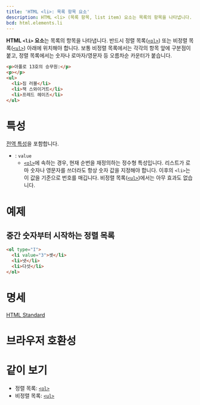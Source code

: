 ```yaml
---
title: 'HTML <li>: 목록 항목 요소'
description: HTML <li> (목록 항목, list item) 요소는 목록의 항목을 나타냅니다. 반드시 정렬 목록 또는 비정렬 목록 아래에 위치해야 합니다.
bcd: html.elements.li
---
```


**HTML `<li>` 요소**는 목록의 항목을 나타냅니다. 반드시 정렬 목록([`<ol>`](./ol)) 또는 비정렬 목록([`<ul>`](./ul)) 아래에 위치해야 합니다. 보통 비정렬 목록에서는 각각의 항목 앞에 구분점이 붙고, 정렬 목록에서는 숫자나 로마자/영문자 등 오름차순 카운터가 붙습니다.

```html hidden name=demo
<p>아폴로 13호의 승무원:</p>
<p></p>
<ul>
  <li>짐 러블</li>
  <li>잭 스와이거트</li>
  <li>프레드 헤이즈</li>
</ul>
```

<LiveExample height={180} lang="html" name="demo" />

# 특성

[전역 특성](/docs/Web/HTML/Global_attributes)을 포함합니다.

- : `value`
  - [`<ol>`](./ol)에 속하는 경우, 현재 순번을 재정의하는 정수형 특성입니다. 리스트가 로마 숫자나 영문자를 쓰더라도 항상 숫자 값을 지정해야 합니다. 이후의 `<li>`는 이 값을 기준으로 번호를 매깁니다. 비정렬 목록([`<ul>`](./ul))에서는 아무 효과도 없습니다.

# 예제

## 중간 숫자부터 시작하는 정렬 목록

```html hidden name=example
<ol type="I">
  <li value="3">셋</li>
  <li>넷</li>
  <li>다섯</li>
</ol>
```

<LiveExample height={120} lang="html" name="example" />

# 명세

[HTML Standard](https://html.spec.whatwg.org/multipage/semantics.html#the-li-element)

# 브라우저 호환성

<BrowserCompat data={props.bcd} />

# 같이 보기

- 정렬 목록: [`<ol>`](./ol)
- 비정렬 목록: [`<ul>`](./ul)
